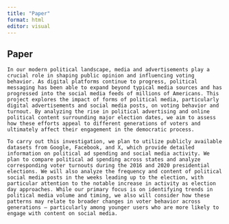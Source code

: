 ```yaml
---
title: "Paper"
format: html
editor: visual
---
```


## Paper

	In our modern political landscape, media and advertisements play a crucial role in shaping public opinion and influencing voting behavior. As digital platforms continue to progress, political messaging has been able to expand beyond typical media sources and has progressed into the social media feeds of millions of Americans. This project explores the impact of forms of political media, particularly digital advertisements and social media posts, on voting behavior and turnout. By analyzing the rise in political advertising and online political content surrounding major election dates, we aim to assess how these efforts appeal to different generations of voters and ultimately affect their engagement in the democratic process.

	To carry out this investigation, we plan to utilize publicly available datasets from Google, Facebook, and X, which provide detailed information on political ad spending and social media activity. We plan to compare political ad spending across states and analyze corresponding voter turnouts during the 2016 and 2020 presidential elections. We will also analyze the frequency and content of political social media posts in the weeks leading up to the election, with particular attention to the notable increase in activity as election day approaches. While our primary focus is on identifying trends in political media volume and timing, we also will consider how these patterns may relate to broader changes in voter behavior across generations – particularly among younger users who are more likely to engage with content on social media.
